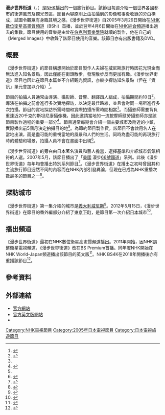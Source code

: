 {{Infobox television
| bgcolour             = #FFA500
| show_name            = 漫步世界街道
| original_name        = {{lang|ja|世界ふれあい街歩き}}
| image                = Machiaruki.jpg
| caption              = 
| genre                = 旅行節目
| producer             = 
| starring             = 
| country              = {{JPN}}
| language             = 
| company              = [[日本放送協會|日本放送協會]]（NHK）
| runtime              = 59分鐘（每週二 20:00-20:59）（[[日本標準時間|JST]]）
| channel              = [[NHK_BS_Premium|NHK BS Premium]]<br>[[NHK_BS4K|NHK BS4K]]<br>[[NHK_World_Premium|NHK World Premium]]<br>[[NHK_World-Japan_(頻道)|NHK World-Japan]]
| first_aired          = 2005年3月29日
| opentheme            = 作曲：{{link-ja|村井秀清|村井秀清}}
| last_aired           = 至今
| website              = https://www6.nhk.or.jp/sekaimachi/
}}

'''漫步世界街道'''（{{jpn|j=世界ふれあい街歩き|hg=せかいふれあいまちあるき}}、{{lang-en|Somewhere Street}}）是[[日本放送協會|NHK]]播出的一個旅行節目。該節目每週介紹一個世界各國都市的街道風景及觀光景區，節目內容原則上由{{link-en|斯坦尼康攝像機|Steadicam}}拍攝到的影像和事後收錄的旁白構成，試圖令觀眾有身臨其境之感。《漫步世界街道》自2005年3月29日開始在[[NHK數位衛星高畫質頻道|NHK數位衛星高畫質頻道]]（BShi）首播，並於翌年4月6日開始在[[NHK綜合頻道|NHK綜合頻道]]播出過去的集數。節目使用的音樂是由曾在[[伯克利音樂學院|伯克利音樂學院]]就讀的{{link-ja|村井秀清|村井秀清}}製作，他在自己的《Merged Images》中收錄了該節目使用的音樂。該節目亦有出版書籍及DVD。

== 概要 ==
《漫步世界街道》的節目構想開始於節目製作人夫婦在威尼斯旅行時因花光現金而無法進入知名景點，因此僅能在街頭散步，發現散步反而更加有趣。《漫步世界街道》節目也因此在節目本篇並不介紹觀光資訊，亦較少探訪知名景點（但在「資訊」單元會加以介紹）<ref name="terebiko1">{{cite web|url=http://www.tvco.tv/interview/index.php?action=detail&id=105|script-title=ja:#033 世界ふれあい街歩き|accessdate=2021-03-08|publisher={{lang|ja|テレビコ}}|language=ja|archive-date=2009-03-30|archive-url=https://web.archive.org/web/20090330060134/http://www.tvco.tv/interview/index.php?action=detail&id=105|dead-url=yes}}</ref>。

節目的拍攝人員通常由導演、攝影師、音響、翻譯四人組成，拍攝期間約10日<ref>{{cite web|url=https://www.jstage.jst.go.jp/article/itej/65/3/65_316/_pdf/-char/ja|script-title=ja:ステディカムで撮る「世界ふれあい街歩き」|accessdate=2021-03-08|publisher={{lang|ja|地主浩二}}|language=ja|dead-url=no|archive-date=2020-07-26|archive-url=https://web.archive.org/web/20200726020558/https://www.jstage.jst.go.jp/article/itej/65/3/65_316/_pdf/-char/ja}}</ref>。導演在拍攝之前會進行多次實地探訪，以決定最佳路線，並且會對同一場所進行多次拍攝。節目的實地探訪所需時間和實際拍攝所需時間相當<ref name="terebiko1"></ref>。而攝影師需要背負重達近20千克的斯坦尼康攝像機，因此邀請當地的一流按摩師慰勞攝影師亦是該節目製作過程的重要一部分<ref name="terebiko2">{{cite web|url=http://www.tvco.tv/interview/index.php?action=detail&id=106|script-title=ja:#033 世界ふれあい街歩き|accessdate=2021-03-08|publisher={{lang|ja|テレビコ}}|language=ja|archive-date=2009-03-30|archive-url=https://web.archive.org/web/20090330060237/http://www.tvco.tv/interview/index.php?action=detail&id=106|dead-url=yes}}</ref>。節目通常每期會介紹一個主要城市及附近的小鎮，實際播出前5個月決定拍攝目的地<ref name="terebiko2"></ref>。為節約節目製作費，該節目不會啟用名人在當地出演，而是盡可能的重視當地的風景和人們的生活。同時為盡可能的再現旅行時的體驗和場景，拍攝人員不會在畫面中出現<ref>{{cite web|url=https://www.nhk.or.jp/sekaimachi-blog/info/316960.html|script-title=ja:よくある質問|accessdate=2021-03-08|publisher={{lang|ja|NHK}}|language=ja|dead-url=no|archive-date=2020-04-02|archive-url=https://web.archive.org/web/20200402004833/http://www.nhk.or.jp/sekaimachi-blog/info/316960.html}}</ref>。

《漫步世界街道》的旁白由日本著名演員和藝人擔當，選擇基準和介紹城市氣氛相符的人選。2007年5月，該節目播出了「[[美國|美國]] 漫步[[66號美國國道|66號國道]]」系列。此後《漫步世界街道》每年均會播出特別系列節目<ref>{{cite web|url=https://www2.nhk.or.jp/archives/search/special/detail/?d=travel003|script-title=ja:世界ふれあい街歩き|accessdate=2021-03-08|publisher={{lang|ja|NHK}}|language=ja|dead-url=no|archive-date=2020-09-29|archive-url=https://web.archive.org/web/20200929042902/http://www.nhk.or.jp/archives/search/special/detail/?d=travel003}}</ref>。《漫步世界街道》在播出之初時曾因其和主流旅行節目迥然不同的內容而在NHK內部引發異論，但現在已成為NHK重播次數最多的節目之一<ref name="terebiko3">{{cite web|url=http://www.tvco.tv/interview/index.php?action=detail&id=107|script-title=ja:#033 世界ふれあい街歩き|accessdate=2021-03-08|publisher={{lang|ja|テレビコ}}|language=ja|archive-date=2009-04-02|archive-url=https://web.archive.org/web/20090402123244/http://www.tvco.tv/interview/index.php?action=detail&id=107|dead-url=yes}}</ref>。

== 探訪城市 ==
《漫步世界街道》第一集介紹的城市是[[義大利|義大利]][[威尼斯|威尼斯]]<ref>{{cite web|url=https://www6.nhk.or.jp/sekaimachi/archives/europe.html|script-title=ja:ヨーロッパ|accessdate=2021-03-08|publisher={{lang|ja|NHK}}|language=ja|dead-url=no|archive-date=2020-11-14|archive-url=https://web.archive.org/web/20201114020113/http://www6.nhk.or.jp/sekaimachi/archives/europe.html}}</ref>。2012年5月15日，《漫步世界街道》在節目的番外編部分介紹了[[東京|東京]][[下町|下町]]，是節目第一次介紹[[日本|日本]]城市<ref>{{cite web|url=https://www6.nhk.or.jp/sekaimachi/archives/asia.html|script-title=ja:アジア・ロシア・オセアニア|accessdate=2021-03-08|publisher={{lang|ja|NHK}}|language=ja|dead-url=no|archive-date=2021-02-13|archive-url=https://web.archive.org/web/20210213125354/http://www6.nhk.or.jp/sekaimachi/archives/asia.html}}</ref>。

== 播出頻道 ==
《漫步世界街道》最初在NHK數位衛星高畫質頻道播出。2011年開始，因NHK調整衛星電視頻道，《漫步世界街道》改在BS Premium首播。同年度NHK開始在NHK World-Japan頻道播出該節目的英文版<ref>{{cite web|url=https://www3.nhk.or.jp/nhkworld/en/tv/somewhere/|script-title=Somewhere Street|accessdate=2021-03-08|publisher=NHK|language=en|archive-date=2020-11-01|archive-url=https://web.archive.org/web/20201101181745/https://www3.nhk.or.jp/nhkworld/en/tv/somewhere/|dead-url=no}}</ref>。NHK BS4K在2018年開播後亦有重播該節目<ref>{{cite web|url=https://www4.nhk.or.jp/P5399/|script-title=ja:世界ふれあい街歩き|accessdate=2021-03-08|publisher={{lang|ja|NHK}}|language=ja|dead-url=no|archive-date=2020-12-06|archive-url=https://web.archive.org/web/20201206010025/http://www4.nhk.or.jp/P5399/}}</ref>。

== 參考資料 ==
{{Reflist}}

== 外部連結 ==
* [https://www4.nhk.or.jp/sekaimachi/ 官方網站] {{Wayback|url=https://www4.nhk.or.jp/sekaimachi/ |date=20210422075656 }}
* [https://www3.nhk.or.jp/nhkworld/en/tv/somewhere/ 官方英文版網站] {{Wayback|url=https://www3.nhk.or.jp/nhkworld/en/tv/somewhere/ |date=20201101181745 }}
* {{Twitter|nhk_sekaimachi|ＮＨＫ　世界ふれあい街歩き}}

{{DEFAULTSORT:Sekai Fureai Machiaruki}}
[[Category:NHK電視節目|Category:NHK電視節目]]
[[Category:2005年日本電視節目|Category:2005年日本電視節目]]
[[Category:日本電視旅遊節目|Category:日本電視旅遊節目]]